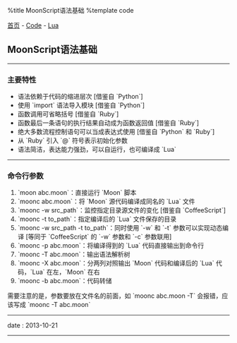 %title MoonScript语法基础
%template code

[[../../index|首页]] - [[../index|Code]] - [[index|Lua]]
==MoonScript语法基础==
----
===主要特性===

* 语法依赖于代码的缩进层次 [借鉴自 `Python`]
* 使用 `import` 语法导入模块 [借鉴自 `Python`]
* 函数调用可省略括号 [借鉴自 `Ruby`]
* 函数最后一条语句的执行结果自动成为函数返回值 [借鉴自 `Ruby`]
* 绝大多数流程控制语句可以当成表达式使用 [借鉴自 `Python` 和 `Ruby`]
* 从 `Ruby` 引入 `@` 符号表示初始化参数
* 语法简洁，表达能力强劲，可以自运行，也可编译成 `Lua`
----
===命令行参数===

# `moon abc.moon`：直接运行 `Moon` 脚本
# `moonc abc.moon`：将 `Moon` 源代码编译成同名的 `Lua` 文件
# `moonc -w src_path`：监控指定目录源文件的变化 [借鉴自 `CoffeeScript`]
# `moonc -t to_path`：指定编译后的 `Lua` 文件保存的目录
# `moonc -w src_path -t to_path`：同时使用 `-w` 和 `-t` 参数可以实现动态编译 [等同于 `CoffeeScript` 的 `-w` 参数和 `-c` 参数联用]
# `moonc -p abc.moon`：将编译得到的 `Lua` 代码直接输出到命令行
# `moonc -T abc.moon`：输出语法解析树
# `moonc -X abc.moon`：分两列对照输出 `Moon` 代码和编译后的 `Lua` 代码，`Lua` 在左，`Moon` 在右
# `moonc -b abc.moon`：代码转储

需要注意的是，参数要放在文件名的前面，如 `moonc abc.moon -T` 会报错，应该写成 `moonc -T abc.moon`
----
<red>date</red> : 2013-10-21
----
